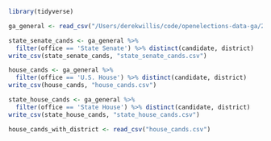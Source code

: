 ```r
library(tidyverse)
```

```r
ga_general <- read_csv("/Users/derekwillis/code/openelections-data-ga/2022/20221108__ga__general__precinct.csv", guess_max =65132)
```

```r
state_senate_cands <- ga_general %>% 
  filter(office == 'State Senate') %>% distinct(candidate, district)
write_csv(state_senate_cands, "state_senate_cands.csv")

house_cands <- ga_general %>% 
  filter(office == 'U.S. House') %>% distinct(candidate, district)
write_csv(house_cands, "house_cands.csv")

state_house_cands <- ga_general %>% 
  filter(office == 'State House') %>% distinct(candidate, district)
write_csv(state_house_cands, "state_house_cands.csv")
```

```r
house_cands_with_district <- read_csv("house_cands.csv")

```

